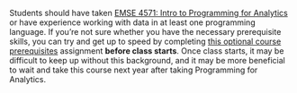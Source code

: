 Students should have taken [EMSE 4571: Intro to Programming for Analytics](https://p4a.seas.gwu.edu/) or have experience working with data in at least one programming language. If you're not sure whether you have the necessary prerequisite skills, you can try and get up to speed by completing [this optional course prerequisites](hw/0-course-prereqs.qmd) assignment **before class starts**. Once class starts, it may be difficult to keep up without this background, and it may be more beneficial to wait and take this course next year after taking Programming for Analytics.
